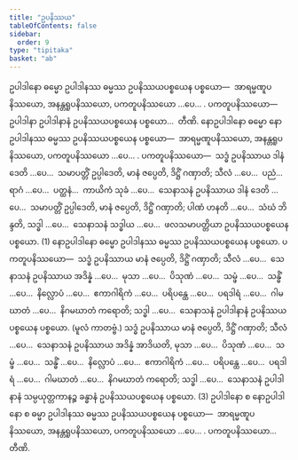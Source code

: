 ```yaml
---
title: "ဥပနိဿယ"
tableOfContents: false
sidebar:
  order: 9
type: "tipitaka"
basket: "ab"
---
```



<DynamicBreadcrumb />

<Division number="26">

<Paragraph number="3590">
ဥပါဒါနော ဓမ္မော ဥပါဒါနဿ ဓမ္မဿ ဥပနိဿယပစ္စယေန ပစ္စယော—  အာရမ္မဏူပနိဿယော, အနန္တရူပနိဿယော, ပကတူပနိဿယော …ပေ… . <Emphasis>ပကတူပနိဿယော</Emphasis>—  ဥပါဒါနာ ဥပါဒါနာနံ ဥပနိဿယပစ္စယေန ပစ္စယော…  တီဏိ.
</Paragraph>

</Division>
<Division number="27">

<Paragraph number="3591">
နောဥပါဒါနော ဓမ္မော နောဥပါဒါနဿ ဓမ္မဿ ဥပနိဿယပစ္စယေန ပစ္စယော—  အာရမ္မဏူပနိဿယော, အနန္တရူပနိဿယော, ပကတူပနိဿယော …ပေ… . <Emphasis>ပကတူပနိဿယော</Emphasis>—  သဒ္ဓံ ဥပနိဿာယ ဒါနံ ဒေတိ …ပေ…  သမာပတ္တိံ ဥပ္ပါဒေတိ, မာနံ ဇပ္ပေတိ, ဒိဋ္ဌိံ ဂဏှာတိ; သီလံ …ပေ…  ပညံ…  ရာဂံ …ပေ…  ပတ္ထနံ…  ကာယိကံ သုခံ …ပေ…  သေနာသနံ ဥပနိဿာယ ဒါနံ ဒေတိ …ပေ…  သမာပတ္တိံ ဥပ္ပါဒေတိ, မာနံ ဇပ္ပေတိ, ဒိဋ္ဌိံ ဂဏှာတိ; ပါဏံ ဟနတိ …ပေ…  သံဃံ ဘိန္ဒတိ, သဒ္ဓါ …ပေ…  သေနာသနံ သဒ္ဓါယ …ပေ…  ဖလသမာပတ္တိယာ ဥပနိဿယပစ္စယေန ပစ္စယော. (1)
</Paragraph>

<Paragraph number="3592">
နောဥပါဒါနော ဓမ္မော ဥပါဒါနဿ ဓမ္မဿ ဥပနိဿယပစ္စယေန ပစ္စယော. <Emphasis>ပကတူပနိဿယော</Emphasis>—  သဒ္ဓံ ဥပနိဿာယ မာနံ ဇပ္ပေတိ, ဒိဋ္ဌိံ ဂဏှာတိ; သီလံ …ပေ…  သေနာသနံ ဥပနိဿာယ အဒိန္နံ …ပေ…  မုသာ …ပေ…  ပိသုဏံ …ပေ…  သမ္ဖံ …ပေ…  သန္ဓိံ …ပေ…  နိလ္လောပံ …ပေ…  ဧကာဂါရိကံ …ပေ…  ပရိပန္ထေ …ပေ…  ပရဒါရံ …ပေ…  ဂါမဃာတံ …ပေ…  နိဂမဃာတံ ကရောတိ; သဒ္ဓါ …ပေ…  သေနာသနံ ဥပါဒါနာနံ ဥပနိဿယပစ္စယေန ပစ္စယော. (မူလံ ကာတဗ္ဗံ.) သဒ္ဓံ ဥပနိဿာယ မာနံ ဇပ္ပေတိ, ဒိဋ္ဌိံ ဂဏှာတိ; သီလံ …ပေ…  သေနာသနံ ဥပနိဿာယ အဒိန္နံ အာဒိယတိ, မုသာ …ပေ…  ပိသုဏံ …ပေ…  သမ္ဖံ …ပေ…  သန္ဓိံ …ပေ…  နိလ္လောပံ …ပေ…  ဧကာဂါရိကံ …ပေ…  ပရိပန္ထေ …ပေ…  ပရဒါရံ …ပေ…  ဂါမဃာတံ …ပေ…  နိဂမဃာတံ ကရောတိ; သဒ္ဓါ …ပေ…  သေနာသနံ ဥပါဒါနာနံ သမ္ပယုတ္တကာနဉ္စ ခန္ဓာနံ ဥပနိဿယပစ္စယေန ပစ္စယော. (3)
</Paragraph>

<Paragraph number="3593">
ဥပါဒါနော စ နောဥပါဒါနော စ ဓမ္မာ ဥပါဒါနဿ ဓမ္မဿ ဥပနိဿယပစ္စယေန ပစ္စယော—  အာရမ္မဏူပနိဿယော, အနန္တရူပနိဿယော, ပကတူပနိဿယော …ပေ… . <Emphasis>ပကတူပနိဿယော</Emphasis>…  တီဏိ.
</Paragraph>
</Division>